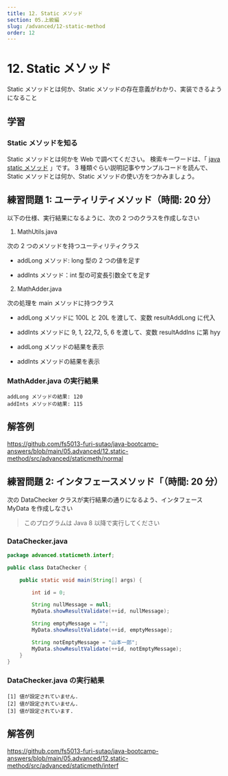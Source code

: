 ```yaml
---
title: 12. Static メソッド
section: 05.上級編
slug: /advanced/12-static-method
order: 12
---
```


# 12. Static メソッド

<p class="goal">
  Static メソッドとは何か、Static
  メソッドの存在意義がわかり、実装できるようになること
</p>

## 学習

### Static メソッドを知る

Static メソッドとは何かを Web で調べてください。
検索キーワードは、「 [java static メソッド](https://www.google.com/search?q=java+static+メソッド) 」です。
3 種類ぐらい説明記事やサンプルコードを読んで、Static メソッドとは何か、Static メソッドの使い方をつかみましょう。

## 練習問題 1: ユーティリティメソッド（時間: 20 分）

以下の仕様、実行結果になるように、次の 2 つのクラスを作成しなさい

1. MathUtils.java

次の 2 つのメソッドを持つユーティリティクラス

- addLong メソッド: long 型の 2 つの値を足す

- addInts メソッド：int 型の可変長引数全てを足す

2. MathAdder.java

次の処理を main メソッドに持つクラス

- addLong メソッドに 100L と 20L を渡して、変数 resultAddLong に代入
- addInts メソッドに 9, 1, 22,72, 5, 6 を渡して、変数 resultAddIns に第 hyy

- addLong メソッドの結果を表示
- addInts メソッドの結果を表示

### MathAdder.java の実行結果

```console
addLong メソッドの結果: 120
addInts メソッドの結果: 115
```

## 解答例

https://github.com/fs5013-furi-sutao/java-bootcamp-answers/blob/main/05.advanced/12.static-method/src/advanced/staticmeth/normal

## 練習問題 2: インタフェースメソッド「（時間: 20 分）

次の DataChecker クラスが実行結果の通りになるよう、インタフェース MyData を作成しなさい

> このプログラムは Java 8 以降で実行してください

### DataChecker.java

```java
package advanced.staticmeth.interf;

public class DataChecker {

    public static void main(String[] args) {

        int id = 0;

        String nullMessage = null;
        MyData.showResultValidate(++id, nullMessage);

        String emptyMessage = "";
        MyData.showResultValidate(++id, emptyMessage);

        String notEmptyMessage = "山本一郎";
        MyData.showResultValidate(++id, notEmptyMessage);
    }
}
```

### DataChecker.java の実行結果

```console
[1] 値が設定されていません.
[2] 値が設定されていません.
[3] 値が設定されています.
```

## 解答例

https://github.com/fs5013-furi-sutao/java-bootcamp-answers/blob/main/05.advanced/12.static-method/src/advanced/staticmeth/interf
